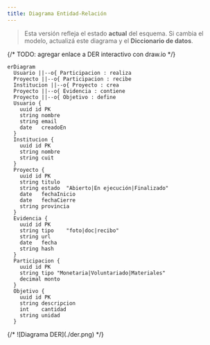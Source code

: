 ```yaml
---
title: Diagrama Entidad-Relación
---
```



> Esta versión refleja el estado **actual** del esquema. Si cambia el modelo, actualizá este diagrama y el **Diccionario de datos**.

{/* TODO: agregar enlace a DER interactivo con draw.io */}

<Tabs>
  <TabItem value="mermaid" label="Mermaid (editable)">
  
```mermaid
erDiagram
  Usuario ||--o{ Participacion : realiza
  Proyecto ||--o{ Participacion : recibe
  Institucion ||--o{ Proyecto : crea
  Proyecto ||--o{ Evidencia : contiene
  Proyecto ||--o{ Objetivo : define
  Usuario {
    uuid id PK
    string nombre
    string email
    date   creadoEn
  }
  Institucion {
    uuid id PK
    string nombre
    string cuit
  }
  Proyecto {
    uuid id PK
    string titulo
    string estado  "Abierto|En ejecución|Finalizado"
    date   fechaInicio
    date   fechaCierre
    string provincia
  }
  Evidencia {
    uuid id PK
    string tipo    "foto|doc|recibo"
    string url
    date   fecha
    string hash
  }
  Participacion {
    uuid id PK
    string tipo "Monetaria|Voluntariado|Materiales"
    decimal monto
  }
  Objetivo {
    uuid id PK
    string descripcion
    int    cantidad
    string unidad
  }
```
  </TabItem>
  <TabItem value="png" label="Imagen">
{/* ![Diagrama DER](./der.png) */}
  </TabItem>
</Tabs>